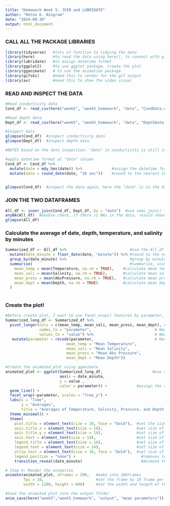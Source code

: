 ```yaml
---
title: "Homework Week 5: JOIN and LUBRIDATE"
author: "Retno K. Ningrum"
date: "2024-09-30"
output: html_document
---
```


### CALL ALL THE PACKAGE LIBRARIES 
```r
library(tidyverse)   #lots of function to tidying the data
library(here)        #to read the data using here(), to connect with github folder
library(lubridate)   #to assign datetime format
library(ggplot2)     #to use ggplot package, create the plot
library(gganimate)   # to use the animation package
library(gifski)      #need this to render for the gif output 
library(av)          #need this to show the video visual
```

### READ AND INSPECT THE DATA
```r
#Read conductivity data
Cond_df <- read_csv(here("week5", "week5_homework", "data", "CondData.csv"))

#Read depth data
Dept_df <- read_csv(here("week5", "week5_homework", "data", "DepthData.csv"))

#Inspect data
glimpse(Cond_df)  #inspect conductivity data
glimpse(Dept_df)  #inspect depth data

#NOTES based on the data inspection: "date" in conductivity is still in character, while in depth is already in datetime format. So we need to change the format "date" of cond_df into datetime

#apply datetime format at "date" column
Cond_df <- Cond_df %>%
  mutate(date = mdy_hms(date)) %>%             #assign the datetime format at "date" column
  mutate(date = round_date(date, "10 sec"))    #round to the nearest 10 seconds
  

glimpse(Cond_df)  #inspect the data again, here the "date" is in the datetime format. 
```

### JOIN THE TWO DATAFRAMES
```r
All_df <- inner_join(Cond_df, Dept_df, by = "date")  #use semi_join() to not join data with NAs
anyNA(All_df)  #double check, if there is NAs in the data, resuld shows "FALSE", meaning no NAs.
glimpse(All_df)
```
### Calculate the average of date, depth, temperature, and salinity by minutes
```r
Summarized_df <- All_df %>%                            #use the All_df to create new summarized_df
  mutate(date_minute = floor_date(date, "minute")) %>% #round to the nearest minutes, assign it to new column
  group_by(date_minute) %>%                            #group by minutes, using the new column "date_minute" 
  summarise(                                           #summarize, using summarise() function
    mean_temp = mean(Temperature, na.rm = TRUE),    #calculate mean temperature by following grouped column 
    mean_sali = mean(Salinity, na.rm = TRUE),       #calculate mean salinity by following grouped column
    mean_press = mean(AbsPressure, na.rm = TRUE),   #calculate mean pressure by following grouped column
    mean_dept = mean(Depth, na.rm = TRUE)           #calculate mean depth by following grouped column
  )
  
```

### Create the plot!
```r
#Before create plot, I want to use facet_wrap() features by parameter, so I need to transform into long data format
Summarized_long_df <- Summarized_df %>%
  pivot_longer(cols = c(mean_temp, mean_sali, mean_press, mean_dept), # Columns to pivot
               names_to = "parameter",                            # New column for variable names
               values_to = "value") %>%                           # New column for variable values
   mutate(parameter = recode(parameter,                           # Recode variable names for better labels
                           mean_temp = "Mean Temperature",
                           mean_sali = "Mean Salinity",
                           mean_press = "Mean Abs Pressure",
                           mean_dept = "Mean Depth"))

#Create the animated plot using gganimate
animated_plot <- ggplot(Summarized_long_df,                      #use summarized_df, 
                        aes(x = date_minute,
                        y = value ,
                        color = parameter)) +             #assign the x axis by date_minutes
  geom_line() +
  facet_wrap(~parameter, scales = "free_y") +
  labs(x = "Time",                                                                    #label the x axis   
       y = "Averages",                                                                #label the y axis
       title = "Averages of Temperature, Salinity, Pressure, and Depth by Minute") +  #the title
  theme_minimal() +   
  theme(
    plot.title = element_text(size = 20, face = "bold"),  #set the size at the title and bold the text
    axis.title.x = element_text(size = 16),               #set size of x axis
    axis.title.y = element_text(size = 16),               #set size of y axis
    axis.text = element_text(size = 14),                  #set size of axis text
    legend.title = element_text(size = 16),               #set size of legend title
    legend.text = element_text(size = 14),                #set size of legend text
    strip.text = element_text(size = 16, face = "bold"),  #set size of each frame title text, and bold
    legend.position = "none") +                             #removes legend
    transition_reveal(date_minute)                          #Animate the plot over time using date_minute

# Step 4: Render the animation
animate(animated_plot, nframes = 200,   #make into 200frames
        fps = 10,                       #set the frame by 10 frame per seconds
        width = 1200, height = 600)     #set the width and length of the frames

#Save the animated plot into the output folder
anim_save(here("week5","week5_homework", "output", "mean parameters"))
        
```

